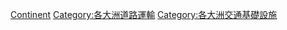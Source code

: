 {{container cat}}
[[Category:公路基础设施|Continent]]
[[Category:各大洲道路運輸|Category:各大洲道路運輸]]
[[Category:各大洲交通基礎設施|Category:各大洲交通基礎設施]]